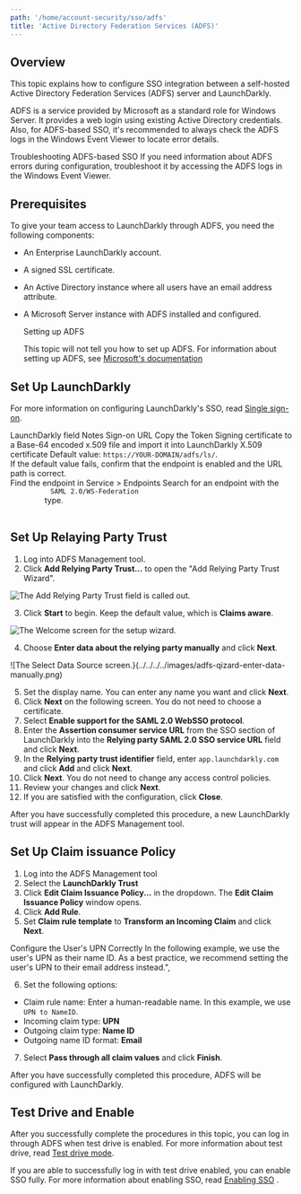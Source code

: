 ```yaml
---
path: '/home/account-security/sso/adfs'
title: 'Active Directory Federation Services (ADFS)'
---
```


## Overview

This topic explains how to configure SSO integration between a self-hosted Active Directory Federation Services (ADFS) server and LaunchDarkly.

ADFS is a service provided by Microsoft as a standard role for Windows Server. It provides a web login using existing Active Directory credentials. Also, for ADFS-based SSO, it's recommended to always check the ADFS logs in the Windows Event Viewer to locate error details.

<Callout intent="info">
  <CalloutTitle>Troubleshooting ADFS-based SSO</CalloutTitle>
  <CalloutDescription>
    If you need information about ADFS errors during configuration, troubleshoot it by accessing the ADFS logs in the
    Windows Event Viewer.
  </CalloutDescription>
</Callout>

## Prerequisites

To give your team access to LaunchDarkly through ADFS, you need the following components:

- An Enterprise LaunchDarkly account.
- A signed SSL certificate.
- An Active Directory instance where all users have an email address attribute.
- A Microsoft Server instance with ADFS installed and configured.

  <Callout intent="alert">
    <CalloutTitle>Setting up ADFS</CalloutTitle>
    <CalloutDescription>

  This topic will not tell you how to set up ADFS. For information about setting up ADFS, see [Microsoft's
  documentation](
  https://docs.microsoft.com/en-us/previous-versions/dynamicscrm-2016/deployment-administrators-guide/gg188612)

    </CalloutDescription>
  </Callout>

## Set Up LaunchDarkly

For more information on configuring LaunchDarkly's SSO, read [Single sign-on](/home/account-security/sso).

<Table>
  <TableHeader>
    <TableHeadCell>LaunchDarkly field</TableHeadCell>
    <TableHeadCell>Notes</TableHeadCell>
  </TableHeader>
  <TableBody>
    <TableRow>
      <TableCell>Sign-on URL</TableCell>
      <TableCell>
        Copy the Token Signing certificate to a Base-64 encoded x.509 file and import it into LaunchDarkly
      </TableCell>
    </TableRow>
    <TableRow>
      <TableCell>X.509 certificate</TableCell>
      <TableCell>
        Default value: <code>https://YOUR-DOMAIN/adfs/ls/</code>. <br />
        If the default value fails, confirm that the endpoint is enabled and the URL path is correct.
        <br />
        Find the endpoint in Service > Endpoints Search for an endpoint with the <code>
          SAML 2.0/WS-Federation
        </code> type.
      </TableCell>
    </TableRow>
  </TableBody>
</Table>

## Set Up Relaying Party Trust

1. Log into ADFS Management tool.
2. Click **Add Relying Party Trust...** to open the "Add Relying Party Trust Wizard".

![The Add Relying Party Trust field is called out.](../../../../images/adfs-add-party-trust.png)

3. Click **Start** to begin. Keep the default value, which is **Claims aware**.

![The Welcome screen for the setup wizard.](../../../../images/adfs-wizard-claims-aware.png)

4. Choose **Enter data about the relying party manually** and click **Next**.

![The Select Data Source screen.}(../../../../images/adfs-qizard-enter-data-manually.png)

5. Set the display name. You can enter any name you want and click **Next**.
6. Click **Next** on the following screen. You do not need to choose a certificate.
7. Select **Enable support for the SAML 2.0 WebSSO protocol**.
8. Enter the **Assertion consumer service URL** from the SSO section of LaunchDarkly into the **Relying party SAML 2.0 SSO service URL** field and click **Next**.
9. In the **Relying party trust identifier** field, enter `app.launchdarkly.com` and click **Add** and click **Next**.
10. Click **Next**. You do not need to change any access control policies.
11. Review your changes and click **Next**.
12. If you are satisfied with the configuration, click **Close**.

After you have successfully completed this procedure, a new LaunchDarkly trust will appear in the ADFS Management tool.

## Set Up Claim issuance Policy

1. Log into the ADFS Management tool
2. Select the **LaunchDarkly Trust**
3. Click **Edit Claim Issuance Policy...** in the dropdown. The **Edit Claim Issuance Policy** window opens.
4. Click **Add Rule**.
5. Set **Claim rule template** to **Transform an Incoming Claim** and click **Next**.

<Callout intent="alert">
  <CalloutTitle>Configure the User's UPN Correctly</CalloutTitle>
  <CalloutDescription>
    In the following example, we use the user's UPN as their name ID. As a best practice, we recommend setting the
    user's UPN to their email address instead.",
  </CalloutDescription>
</Callout>

6. Set the following options:

- Claim rule name: Enter a human-readable name. In this example, we use `UPN to NameID`.
- Incoming claim type: **UPN**
- Outgoing claim type: **Name ID**
- Outgoing name ID format: **Email**

7. Select **Pass through all claim values** and click **Finish**.

After you have successfully completed this procedure, ADFS will be configured with LaunchDarkly.

## Test Drive and Enable

After you successfully complete the procedures in this topic, you can log in through ADFS when test drive is enabled. For more information about test drive, read [Test drive mode](/home/account-security/sso#test-drive-mode).

If you are able to successfully log in with test drive enabled, you can enable SSO fully. For more information about enabling SSO, read [Enabling SSO](/home/account-security/sso#enabling-sso) .
